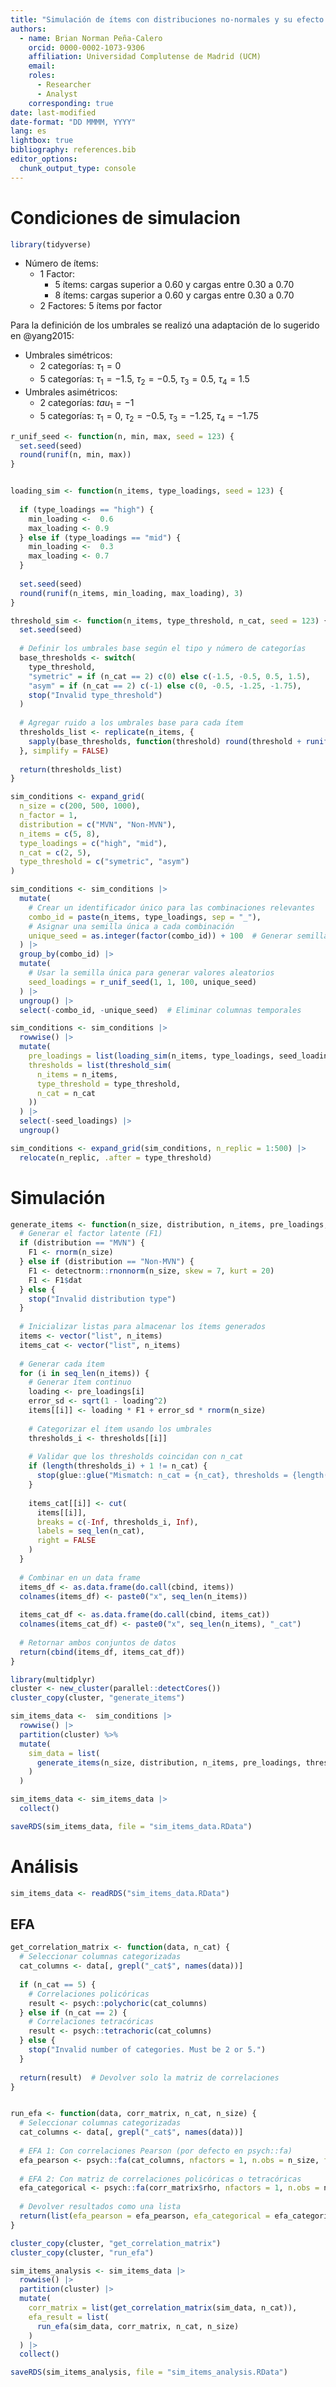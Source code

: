 ```yaml
---
title: "Simulación de ítems con distribuciones no-normales y su efecto en el análisis factorial exploratorio mediante correlaciones teracóricas/policóricas"
authors:
  - name: Brian Norman Peña-Calero
    orcid: 0000-0002-1073-9306
    affiliation: Universidad Complutense de Madrid (UCM)
    email: 
    roles: 
      - Researcher
      - Analyst
    corresponding: true
date: last-modified
date-format: "DD MMMM, YYYY"
lang: es
lightbox: true
bibliography: references.bib
editor_options: 
  chunk_output_type: console
---
```


# Condiciones de simulacion

```r
library(tidyverse)
```

- Número de ítems: 
  + 1 Factor: 
    * 5 ítems: cargas superior a 0.60 y cargas entre 0.30 a 0.70
    * 8 ítems: cargas superior a 0.60 y cargas entre 0.30 a 0.70
  + 2 Factores: 5 ítems por factor
  
  
Para la definición de los umbrales se realizó una adaptación de lo sugerido en @yang2015:

- Umbrales simétricos:
  + 2 categorías: $\tau_1 = 0$
  + 5 categorías: $\tau_1 = -1.5$, $\tau_2 = -0.5$, $\tau_3 = 0.5$, $\tau_4 = 1.5$
- Umbrales asimétricos:
  + 2 categorías: $tau_1 = -1$
  + 5 categorías: $\tau_1 = 0$, $\tau_2 = -0.5$, $\tau_3 = -1.25$, $\tau_4 = -1.75$


```r
r_unif_seed <- function(n, min, max, seed = 123) {
  set.seed(seed)
  round(runif(n, min, max))
}


loading_sim <- function(n_items, type_loadings, seed = 123) {
  
  if (type_loadings == "high") {
    min_loading <-  0.6
    max_loading <- 0.9
  } else if (type_loadings == "mid") {
    min_loading <-  0.3
    max_loading <- 0.7
  }
  
  set.seed(seed)
  round(runif(n_items, min_loading, max_loading), 3)
}

threshold_sim <- function(n_items, type_threshold, n_cat, seed = 123) {
  set.seed(seed)
  
  # Definir los umbrales base según el tipo y número de categorías
  base_thresholds <- switch(
    type_threshold,
    "symetric" = if (n_cat == 2) c(0) else c(-1.5, -0.5, 0.5, 1.5),
    "asym" = if (n_cat == 2) c(-1) else c(0, -0.5, -1.25, -1.75),
    stop("Invalid type_threshold")
  )
  
  # Agregar ruido a los umbrales base para cada ítem
  thresholds_list <- replicate(n_items, {
    sapply(base_thresholds, function(threshold) round(threshold + runif(1, -0.05, 0.05), 3))
  }, simplify = FALSE)
  
  return(thresholds_list)
}
```


```r
sim_conditions <- expand_grid(
  n_size = c(200, 500, 1000),
  n_factor = 1,
  distribution = c("MVN", "Non-MVN"),
  n_items = c(5, 8),
  type_loadings = c("high", "mid"),
  n_cat = c(2, 5),
  type_threshold = c("symetric", "asym")
)

sim_conditions <- sim_conditions |> 
  mutate(
    # Crear un identificador único para las combinaciones relevantes
    combo_id = paste(n_items, type_loadings, sep = "_"),
    # Asignar una semilla única a cada combinación
    unique_seed = as.integer(factor(combo_id)) + 100  # Generar semillas únicas replicables
  ) |> 
  group_by(combo_id) |> 
  mutate(
    # Usar la semilla única para generar valores aleatorios
    seed_loadings = r_unif_seed(1, 1, 100, unique_seed)
  ) |> 
  ungroup() |> 
  select(-combo_id, -unique_seed)  # Eliminar columnas temporales

sim_conditions <- sim_conditions |> 
  rowwise() |> 
  mutate(
    pre_loadings = list(loading_sim(n_items, type_loadings, seed_loadings)),
    thresholds = list(threshold_sim(
      n_items = n_items, 
      type_threshold = type_threshold, 
      n_cat = n_cat
    ))
  ) |> 
  select(-seed_loadings) |> 
  ungroup()

sim_conditions <- expand_grid(sim_conditions, n_replic = 1:500) |> 
  relocate(n_replic, .after = type_threshold) 
```


# Simulación

```r
generate_items <- function(n_size, distribution, n_items, pre_loadings, thresholds, n_cat) {
  # Generar el factor latente (F1)
  if (distribution == "MVN") {
    F1 <- rnorm(n_size)
  } else if (distribution == "Non-MVN") {
    F1 <- detectnorm::rnonnorm(n_size, skew = 7, kurt = 20)
    F1 <- F1$dat
  } else {
    stop("Invalid distribution type")
  }
  
  # Inicializar listas para almacenar los ítems generados
  items <- vector("list", n_items)
  items_cat <- vector("list", n_items)
  
  # Generar cada ítem
  for (i in seq_len(n_items)) {
    # Generar ítem continuo
    loading <- pre_loadings[i]
    error_sd <- sqrt(1 - loading^2)
    items[[i]] <- loading * F1 + error_sd * rnorm(n_size)
    
    # Categorizar el ítem usando los umbrales
    thresholds_i <- thresholds[[i]]
    
    # Validar que los thresholds coincidan con n_cat
    if (length(thresholds_i) + 1 != n_cat) {
      stop(glue::glue("Mismatch: n_cat = {n_cat}, thresholds = {length(thresholds_i)}"))
    }
    
    items_cat[[i]] <- cut(
      items[[i]], 
      breaks = c(-Inf, thresholds_i, Inf), 
      labels = seq_len(n_cat),
      right = FALSE
    )
  }
  
  # Combinar en un data frame
  items_df <- as.data.frame(do.call(cbind, items))
  colnames(items_df) <- paste0("x", seq_len(n_items))
  
  items_cat_df <- as.data.frame(do.call(cbind, items_cat))
  colnames(items_cat_df) <- paste0("x", seq_len(n_items), "_cat")
  
  # Retornar ambos conjuntos de datos
  return(cbind(items_df, items_cat_df))
}
```

```r
library(multidplyr)
cluster <- new_cluster(parallel::detectCores())
cluster_copy(cluster, "generate_items")
```

```r
sim_items_data <-  sim_conditions |> 
  rowwise() |> 
  partition(cluster) %>%
  mutate(
    sim_data = list(
      generate_items(n_size, distribution, n_items, pre_loadings, thresholds, n_cat)
    )
  )

sim_items_data <- sim_items_data |> 
  collect()
```

```r
saveRDS(sim_items_data, file = "sim_items_data.RData")
```


# Análisis

```r
sim_items_data <- readRDS("sim_items_data.RData")
```


## EFA

```r
get_correlation_matrix <- function(data, n_cat) {
  # Seleccionar columnas categorizadas
  cat_columns <- data[, grepl("_cat$", names(data))]
  
  if (n_cat == 5) {
    # Correlaciones policóricas
    result <- psych::polychoric(cat_columns)
  } else if (n_cat == 2) {
    # Correlaciones tetracóricas
    result <- psych::tetrachoric(cat_columns)
  } else {
    stop("Invalid number of categories. Must be 2 or 5.")
  }
  
  return(result)  # Devolver solo la matriz de correlaciones
}


run_efa <- function(data, corr_matrix, n_cat, n_size) {
  # Seleccionar columnas categorizadas
  cat_columns <- data[, grepl("_cat$", names(data))]
  
  # EFA 1: Con correlaciones Pearson (por defecto en psych::fa)
  efa_pearson <- psych::fa(cat_columns, nfactors = 1, n.obs = n_size, fm = "minres")
  
  # EFA 2: Con matriz de correlaciones policóricas o tetracóricas
  efa_categorical <- psych::fa(corr_matrix$rho, nfactors = 1, n.obs = n_size, fm = "minres")
  
  # Devolver resultados como una lista
  return(list(efa_pearson = efa_pearson, efa_categorical = efa_categorical))
}

```

```r
cluster_copy(cluster, "get_correlation_matrix")
cluster_copy(cluster, "run_efa")
```


```r
sim_items_analysis <- sim_items_data |> 
  rowwise() |> 
  partition(cluster) |> 
  mutate(
    corr_matrix = list(get_correlation_matrix(sim_data, n_cat)),
    efa_result = list(
      run_efa(sim_data, corr_matrix, n_cat, n_size)
    )
  ) |> 
  collect()
```


```r
saveRDS(sim_items_analysis, file = "sim_items_analysis.RData")
```
